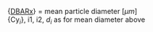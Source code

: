 <p class=box>
\{[DBARx](#mean-diameter)\} = mean particle diameter [$\mu m$]  
\{Cy$_{i}$\}, i1, i2, $d_{i}$ as for mean diameter above    
</p><p class=box2>
\begin{equation}
\mathrm{\{DISPx\}}==\frac{1}{\{\mathrm{DBARx}\}}\,\left\{ \frac{{\textstyle \sum_{i=i1}^{i2}}{\displaystyle {\displaystyle \left\{ \mathrm{Cy}_{i}\right\} d_{i}^{2}}}}{\sum_{i=i1}^{i2}\left\{ \mathrm{Cy}_{i}\right\} }-\{\mathrm{DBARx}\}^{2}\right\} ^{1/2}
(\#eq:DISPbox)
\end{equation}
</p>  
